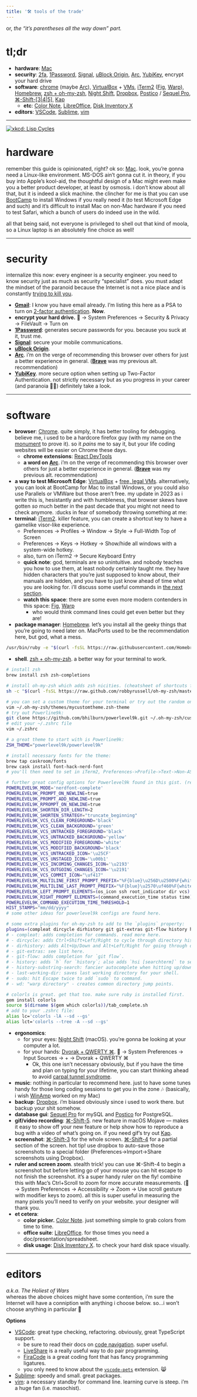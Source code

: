 ```yaml
---
title: '🛠️ tools of the trade'
---
```


or, *the “it’s parentheses all the way down” part.*

# tl;dr
- **hardware**: [Mac](https://www.apple.com/mac/)
- **security**: [2fa](https://www.google.com/landing/2step/), [1Password](https://1password.com/), [Signal](https://signal.org/), [uBlock Origin](https://ublockorigin.com/), [Arc](https://arc.net/), [YubiKey](https://www.yubico.com/), encrypt your hard drive
- **software**: [chrome](https://www.google.com/chrome/) (maybe [Arc](https://arc.net/)), [VirtualBox](https://www.virtualbox.org/) + [VMs](https://developer.microsoft.com/en-us/microsoft-edge/tools/vms/), [iTerm2](https://www.iterm2.com/) ([Fig](https://fig.io/), [Warp](https://www.warp.dev/)), [Homebrew](https://brew.sh/), [zsh + oh-my-zsh](https://github.com/robbyrussell/oh-my-zsh/wiki/Installing-ZSH), [Night Shift](https://support.apple.com/en-gb/102191), [Dropbox](https://www.dropbox.com), [Postico](https://eggerapps.at/postico/) / [Sequel Pro](https://sequelpro.com/), [⌘-Shift-[3|4|5]](https://support.apple.com/en-us/HT201361), [Kap](https://getkap.co/)
    - **etc**: [Color Note](https://itunes.apple.com/us/app/color-note/id1099028591?mt=12), [LibreOffice](https://www.libreoffice.org/), [Disk Inventory X](http://www.derlien.com/)
- **editors**: [VSCode](https://code.visualstudio.com/), [Sublime](https://www.sublimetext.com/), [vim](https://www.vim.org/)


----------


[![xkcd: Lisp Cycles](https://imgs.xkcd.com/comics/lisp_cycles.png)](https://xkcd.com/297/)

# hardware

remember this guide is opinionated, right? ok so: [Mac](https://www.apple.com/mac/). look, you’re gonna need a Linux-like environment. MS-DOS ain’t gonna cut it. in theory, if you buy into Apple’s kool-aid, the thoughtful design of a Mac might even make you a better product developer, at least by osmosis. i don’t know about all that, but it is indeed a slick machine. the clincher for me is that you can use [BootCamp](https://support.apple.com/en-us/HT201468) to install Windows if you really need it (to test Microsoft Edge and such) and it’s difficult to install Mac on non-Mac hardware if you need to test Safari, which a bunch of users do indeed use in the wild.

all that being said, not everyone is privileged to shell out that kind of moola, so a Linux laptop is an absolutely fine choice as well!


----------
# security

internalize this now: every engineer is a security engineer. you need to know security just as much as security “specialist” does. you must adapt the mindset of the paranoid because the Internet is not a nice place and is constantly [trying to kill you](https://medium.com/hackernoon/im-harvesting-credit-card-numbers-and-passwords-from-your-site-here-s-how-9a8cb347c5b5).


- [**Gmail**](https://www.google.com/gmail/): I know you have email already. I’m listing this here as a PSA to turn on [2-factor authentication](https://www.google.com/landing/2step/). **Now**.
- **encrypt your hard drive.**  → System Preferences → Security & Privacy → FileVault → Turn on
- [**1Password**](https://1password.com/): generates secure passwords for you. because you suck at it, trust me.
- [**Signal**](https://signal.org/): secure your mobile communications.
- [**uBlock Origin**](https://ublockorigin.com/).
- [**Arc**](https://arc.net/). i’m on the verge of recommending this browser over others for just a better experience in general. ([**Brave**](https://brave.com) was my previous alt. recommendation)
- [**YubiKey**](https://www.yubico.com/). more secure option when setting up Two-Factor Authentication. not strictly necessary but as you progress in your career (and paranoia 🕵️‍♂️) definitely take a look.


----------
# software
- **browser**: [Chrome](https://www.google.com/chrome/). quite simply, it has better tooling for debugging. believe me, i used to be a hardcore firefox guy (with my name on the [monument](https://wiki.mozilla.org/Monument) to prove it). so it *pains* me to say it, but your life coding websites will be easier on Chrome these days.
    - **chrome extensions**: [React DevTools](https://chrome.google.com/webstore/detail/react-developer-tools/fmkadmapgofadopljbjfkapdkoienihi)
    - **a word on** [**Arc**](https://arc.net/). i’m on the verge of recommending this browser over others for just a better experience in general. ([**Brave**](https://brave.com) was my previous alt. recommendation)
- **a way to test Microsoft Edge**: [VirtualBox](https://www.virtualbox.org/) + [free, legal VMs](https://developer.microsoft.com/en-us/microsoft-edge/tools/vms/). alternatively, you can look at BootCamp for Mac to install Windows, or you could also use Parallels or VMWare but those aren’t free. my update in 2023 as i write this is, hesistantly and with humbleness, that browser skews have gotten *so* much better in the past decade that you might not need to check anymore. :ducks in fear of somebody throwing something at me:
- **terminal**: [iTerm2](https://www.iterm2.com/). killer feature, you can create a shortcut key to have a gamelike visor-like experience.
    - Preferences → Profiles → Window → Style → Full-Width Top of Screen
    - Preferences → Keys → Hotkey → Show/hide all windows with a system-wide hotkey.
    - also, turn on iTerm2 → Secure Keyboard Entry
    - **quick note**: god, terminals are so unintuitive. and nobody teaches you how to use them, at least nobody certainly taught me. they have hidden characters that you’re just supposed to know about, their manuals are hidden, and you have to just know ahead of time what you are looking for. i’ll discuss some useful commands in [the next section](/how-to-linux).
    - **watch this space**: there are some even more modern contenders in this space: [Fig](https://fig.io/), [Warp](https://www.warp.dev/)
        - who would think command lines could get even better but they are!
- **package manager**: [Homebrew](https://brew.sh/). let’s you install all the geeky things that you’re going to need later on. MacPorts used to be the recommendation here, but god, what a mess.
```bash
/usr/bin/ruby -e "$(curl -fsSL https://raw.githubusercontent.com/Homebrew/install/master/install)"
```

- **shell**. [zsh + oh-my-zsh](https://github.com/robbyrussell/oh-my-zsh/wiki/Installing-ZSH). a better way for your terminal to work.
```bash
# install zsh
brew install zsh zsh-completions

# install oh-my-zsh which adds zsh nicities. (cheatsheet of shortcuts found here)
sh -c "$(curl -fsSL https://raw.github.com/robbyrussell/oh-my-zsh/master/tools/install.sh)"

# you can set a custom theme for your terminal or try out the random ones to get ideas
vim ~/.oh-my-zsh/themes/mycustomtheme.zsh-theme
# try out Powerline9k:
git clone https://github.com/bhilburn/powerlevel9k.git ~/.oh-my-zsh/custom/themes/powerlevel9k
# edit your ~/.zshrc file
vim ~/.zshrc

# a great theme to start with is Powerline9k:
ZSH_THEME="powerlevel9k/powerlevel9k"

# install necessary fonts for the theme:
brew tap caskroom/fonts
brew cask install font-hack-nerd-font
# you'll then need to set in iTerm2, Preferences->Profile->Text->Non-ASCII Font to Hack Nerd Font.

# further great config options for Powerlevel9k found in this gist. (requires some finessing)
POWERLEVEL9K_MODE='nerdfont-complete'
POWERLEVEL9K_PROMPT_ON_NEWLINE=true
POWERLEVEL9K_PROMPT_ADD_NEWLINE=true
POWERLEVEL9K_RPROMPT_ON_NEWLINE=true
POWERLEVEL9K_SHORTEN_DIR_LENGTH=2
POWERLEVEL9K_SHORTEN_STRATEGY="truncate_beginning"
POWERLEVEL9K_VCS_CLEAN_FOREGROUND='black'
POWERLEVEL9K_VCS_CLEAN_BACKGROUND='green'
POWERLEVEL9K_VCS_UNTRACKED_FOREGROUND='black'
POWERLEVEL9K_VCS_UNTRACKED_BACKGROUND='yellow'
POWERLEVEL9K_VCS_MODIFIED_FOREGROUND='white'
POWERLEVEL9K_VCS_MODIFIED_BACKGROUND='black'
POWERLEVEL9K_VCS_UNTRACKED_ICON='\u25CF'
POWERLEVEL9K_VCS_UNSTAGED_ICON='\u00b1'
POWERLEVEL9K_VCS_INCOMING_CHANGES_ICON='\u2193'
POWERLEVEL9K_VCS_OUTGOING_CHANGES_ICON='\u2191'
POWERLEVEL9K_VCS_COMMIT_ICON="\uf417"
POWERLEVEL9K_MULTILINE_FIRST_PROMPT_PREFIX="%F{blue}\u256D\u2500%F{white}"
POWERLEVEL9K_MULTILINE_LAST_PROMPT_PREFIX="%F{blue}\u2570\uf460%F{white} "
POWERLEVEL9K_LEFT_PROMPT_ELEMENTS=(os_icon ssh root_indicator dir vcs)
POWERLEVEL9K_RIGHT_PROMPT_ELEMENTS=(command_execution_time status time)
POWERLEVEL9K_COMMAND_EXECUTION_TIME_THRESHOLD=1
HIST_STAMPS="mm/dd/yyyy"
# some other ideas for powerlevel9k configs are found here.

# some extra plugins for oh-my-zsh to add to the `plugins` property:
plugins=(compleat dircycle dirhistory git git-extras git-flow history history-substring-search last-working-dir sudo wd)
# - compleat: adds completion for commands. read more here.
# - dircycle: adds Ctrl+Shift+Left/Right to cycle through directory history.
# - dirhistory: adds Alt+Up/Down and Alt+Left/Right for going through directories.
# - git-extras: see list here.
# - git-flow: adds completion for `git flow`.
# - history: adds `h` for `history`; also adds `hsi [searchterm]` to search.
# - history-substring-search: fancier autocomplete when hitting up/down on command completion.
# - last-working-dir: saves last working directory for your shell.
# - sudo: hit Escape twice to add `sudo` to command.
# - wd: "warp directory" - creates common directory jump points.

# colorls is great. get that too. make sure ruby is installed first.
gem install colorls
source $(dirname $(gem which colorls))/tab_complete.sh
# add to your .zshrc file:
alias lc='colorls -lA --sd --gs'
alias lct='colorls --tree -A --sd --gs'
```

- **ergonomics**:
    - for your eyes: [Night Shift](https://support.apple.com/en-gb/102191) (macOS). you’re gonna be looking at your computer a lot.
    - for your hands: [Dvorak + QWERTY ⌘](http://www.dvzine.org/).  → System Preferences → Input Sources → + → Dvorak + QWERTY ⌘
        - Ok, this one isn’t necessary obviously, but if you have the time and plan on typing for your lifetime, you can start thinking ahead to avoid [carpal tunnel syndrome](https://en.wikipedia.org/wiki/Carpal_tunnel_syndrome).
- **music**: nothing in particular to recommend here. just to have some tunes handy for those long coding sessions to get you in the zone 🎶 (basically, i wish [WinAmp](http://www.winamp.com/) worked on my Mac)
- **backup**: [Dropbox](https://www.dropbox.com). i’m biased obviously since i used to work there. but backup your shit somehow.
- **database gui**: [Sequel Pro](https://sequelpro.com/) for mySQL and [Postico](https://eggerapps.at/postico/) for PostgreSQL.
- **gif/video recording**: [⌘-Shift-5](https://support.apple.com/en-us/HT201361). new feature in macOS Mojave — makes it easy to show off your new feature or help show how to reproduce a bug with a video of what’s going on. if you need gif’s try out [Kap](https://getkap.co/).
- **screenshot**: [⌘-Shift-3](https://support.apple.com/en-us/HT201361) for the whole screen. [⌘-Shift-4](https://support.apple.com/en-us/HT201361) for a partial section of the screen. hot tip! use dropbox to auto-save those screenshots to a special folder (Preferences→Import→Share screenshots using Dropbox).
- **ruler and screen zoom**. stealth trick! you can use ⌘-Shift-4 to begin a screenshot but before letting go of your mouse you can hit escape to not finish the screenshot. it’s a super handy ruler on the fly! combine this with Mac’s Ctrl+Scroll to zoom for more accurate measurements. ( → System Preferences → Accessibility → Zoom → Use scroll gesture with modifier keys to zoom). all this is super useful in measuring the many pixels you’ll need to verify on your website. your designer will thank you.
- **et cetera**:
    - **color picker.** [Color Note](https://itunes.apple.com/us/app/color-note/id1099028591?mt=12). just something simple to grab colors from time to time.
    - **office suite**: [LibreOffice](https://www.libreoffice.org/). for those times you need a doc/presentation/spreadsheet.
    - **disk usage**: [Disk Inventory X](http://www.derlien.com/). to check your hard disk space visually.
----------
# editors

*a.k.a. The Holiest of Wars*  
whereas the above choices might have some contention, i’m sure the Internet will have a conniption with anything i choose below. so…i won’t choose anything in particular 🙂 

**Options**  
- [VSCode](https://code.visualstudio.com/): great type checking, refactoring. obviously, great TypeScript support.
    - be sure to read their docs on [code navigation](https://code.visualstudio.com/docs/editor/editingevolved). super useful.
    - [LiveShare](https://code.visualstudio.com/learn/collaboration/live-share) is a really useful way to do pair programming.
    - [FiraCode](https://github.com/tonsky/FiraCode) is a great coding font that has fancy programming ligatures.
    - you only need to know about the [`vscode-pets`](https://marketplace.visualstudio.com/items?itemName=tonybaloney.vscode-pets) extension. 😸 
- [Sublime](https://www.sublimetext.com/): speedy and small. great packages.
- [vim](http://macvim-dev.github.io/macvim/): a necessary standby for command line. learning curve is steep. i’m a huge fan (i.e. masochist).
